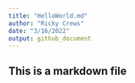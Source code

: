 ```yaml
---
title: "HelloWorld.md"
author: "Ricky Crews"
date: "3/16/2022"
output: github_document
---
```




## This is a markdown file


